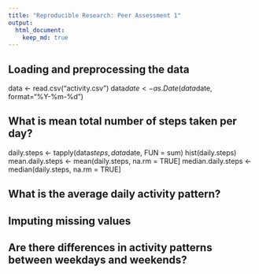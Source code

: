 ```yaml
---
title: "Reproducible Research: Peer Assessment 1"
output: 
  html_document:
    keep_md: true
---
```



## Loading and preprocessing the data
data <- read.csv("activity.csv")
data$date <- as.Date(data$date, format="%Y-%m-%d")


## What is mean total number of steps taken per day?
daily.steps <- tapply(data$steps, data$date, FUN = sum)
hist(daily.steps)
mean.daily.steps <- mean(daily.steps, na.rm = TRUE]
median.daily.steps <- median(daily.steps, na.rm = TRUE]

## What is the average daily activity pattern?



## Imputing missing values



## Are there differences in activity patterns between weekdays and weekends?
